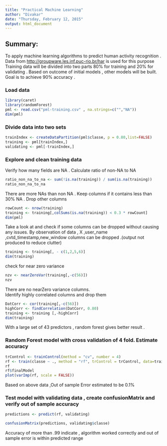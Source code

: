 ```yaml
---
title: "Practical Machine Learning"
author: "Divakar"
date: "Thursday, February 12, 2015"
output: html_document
---
```


## Summary:
To apply machine learning algorithms to predict human activity recognition . Data from <http://groupware.les.inf.puc-rio.br/har> is used for this purpose
Training data will be divided into two parts 80% for training and 20% for  validating  . Based on outcome of initial models , other models  will be built. Goal is to achieve 90% accuracy . 

### Load data
```r
library(caret)
library(randomForest)
pml <- read.csv("pml-training.csv" , na.strings=c("","NA"))
dim(pml)

```
### Divide data into two sets 


```r
trainIndex <- createDataPartition(pml$classe, p = 0.80,list=FALSE)
training <- pml[trainIndex,]
validating <- pml[-trainIndex,]
```
### Explore and clean training data
  
Verify how many fields are NA . Calculate ratio of non-NA to NA  
```r
ratio_non_na_to_na <- sum(!is.na(training)) / sum(is.na(training)) 
ratio_non_na_to_na

```
There are more NAs than non NA . Keep columns if it contains  less than 30% NA . Drop other columns
```r
rowCount <- nrow(training)
training <- training[,colSums(is.na(training)) < 0.3 * rowCount]
dim(pml)
```
  
Take a look at and check if some columns can be dropped without causing any issues. By observation of data , X ,user_name ,cvtd_timestamp,new_window columns can be dropped .(output not produced to reduce clutter)

```r
training <- training[, - c(1,2,5,6)]
dim(training)
```
  
check for near zero variance  
```r
nzv <- nearZeroVar(training[,-c(56)])
nzv
```
There are no nearZero variance columns.  
Identify  highly correlated columns and drop them
```r
DatCorr <- cor(training[,-c(56)])
highCorr <- findCorrelation(DatCorr, 0.80)
training <- training [,-highCorr]
dim(training)
```
  
With a large set of 43  predictors , random forest gives better result .
  
### Random Forest model with cross validation of 4 fold. Estimate accuracy
```r
trControl <- trainControl(method = "cv", number = 4)
rf <- train(classe ~ ., method = "rf", trControl = trControl, data=training)
rf
rf$finalModel
plot(varImp(rf, scale = FALSE))

```

  
Based on above data ,Out of sample Error estimated to be 0.1% 
  
### Test model with validating data , create confusionMatrix and verify out of sample accuracy
```r
predictions <- predict(rf, validating)

confusionMatrix(predictions, validating$classe)


```
  
Accuracy of more than .99 indicate , algorithm worked correctly and out of sample error is within predicted range